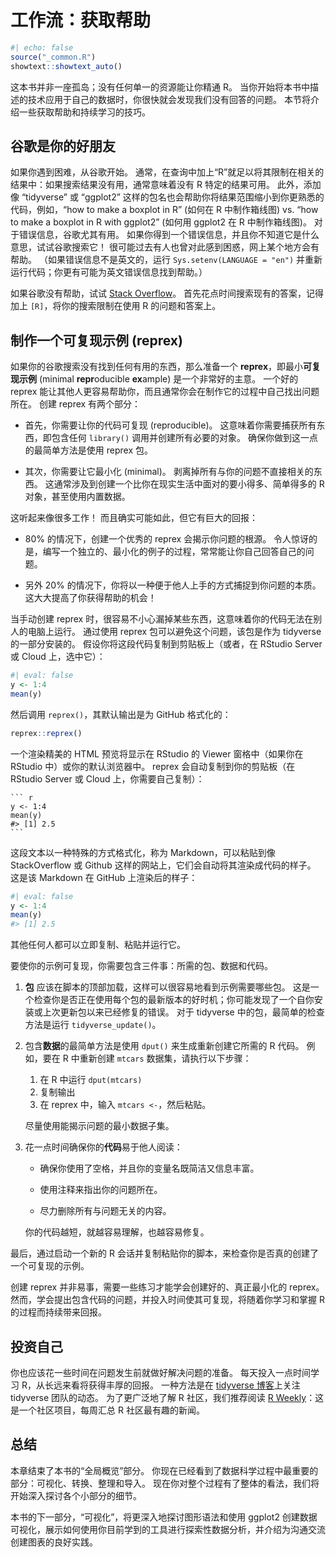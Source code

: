 # 工作流：获取帮助 {#sec-workflow-getting-help}

```r
#| echo: false
source("_common.R")
showtext::showtext_auto()
```

这本书并非一座孤岛；没有任何单一的资源能让你精通 R。
当你开始将本书中描述的技术应用于自己的数据时，你很快就会发现我们没有回答的问题。
本节将介绍一些获取帮助和持续学习的技巧。

## 谷歌是你的好朋友

如果你遇到困难，从谷歌开始。
通常，在查询中加上“R”就足以将其限制在相关的结果中：如果搜索结果没有用，通常意味着没有 R 特定的结果可用。
此外，添加像 “tidyverse” 或 “ggplot2” 这样的包名也会帮助你将结果范围缩小到你更熟悉的代码，例如，“how to make a boxplot in R” (如何在 R 中制作箱线图) vs. “how to make a boxplot in R with ggplot2” (如何用 ggplot2 在 R 中制作箱线图)。
对于错误信息，谷歌尤其有用。
如果你得到一个错误信息，并且你不知道它是什么意思，试试谷歌搜索它！
很可能过去有人也曾对此感到困惑，网上某个地方会有帮助。
（如果错误信息不是英文的，运行 `Sys.setenv(LANGUAGE = "en")` 并重新运行代码；你更有可能为英文错误信息找到帮助。）

如果谷歌没有帮助，试试 [Stack Overflow](https://stackoverflow.com)。
首先花点时间搜索现有的答案，记得加上 `[R]`，将你的搜索限制在使用 R 的问题和答案上。

## 制作一个可复现示例 (reprex)

如果你的谷歌搜索没有找到任何有用的东西，那么准备一个 **reprex**，即最小**可复现示例** (minimal **repr**oducible **ex**ample) 是一个非常好的主意。
一个好的 reprex 能让其他人更容易帮助你，而且通常你会在制作它的过程中自己找出问题所在。
创建 reprex 有两个部分：

  - 首先，你需要让你的代码可复现 (reproducible)。
    这意味着你需要捕获所有东西，即包含任何 `library()` 调用并创建所有必要的对象。
    确保你做到这一点的最简单方法是使用 reprex 包。

  - 其次，你需要让它最小化 (minimal)。
    剥离掉所有与你的问题不直接相关的东西。
    这通常涉及到创建一个比你在现实生活中面对的要小得多、简单得多的 R 对象，甚至使用内置数据。

这听起来像很多工作！
而且确实可能如此，但它有巨大的回报：

  - 80% 的情况下，创建一个优秀的 reprex 会揭示你问题的根源。
    令人惊讶的是，编写一个独立的、最小化的例子的过程，常常能让你自己回答自己的问题。

  - 另外 20% 的情况下，你将以一种便于他人上手的方式捕捉到你问题的本质。
    这大大提高了你获得帮助的机会！

当手动创建 reprex 时，很容易不小心漏掉某些东西，这意味着你的代码无法在别人的电脑上运行。
通过使用 reprex 包可以避免这个问题，该包是作为 tidyverse 的一部分安装的。
假设你将这段代码复制到剪贴板上（或者，在 RStudio Server 或 Cloud 上，选中它）：

```r
#| eval: false
y <- 1:4
mean(y)
```

然后调用 `reprex()`，其默认输出是为 GitHub 格式化的：

```r
reprex::reprex()
```

一个渲染精美的 HTML 预览将显示在 RStudio 的 Viewer 窗格中（如果你在 RStudio 中）或你的默认浏览器中。
reprex 会自动复制到你的剪贴板（在 RStudio Server 或 Cloud 上，你需要自己复制）：

````
``` r
y <- 1:4
mean(y)
#> [1] 2.5
```
````

这段文本以一种特殊的方式格式化，称为 Markdown，可以粘贴到像 StackOverflow 或 Github 这样的网站上，它们会自动将其渲染成代码的样子。
这是该 Markdown 在 GitHub 上渲染后的样子：

```r
#| eval: false
y <- 1:4
mean(y)
#> [1] 2.5
```

其他任何人都可以立即复制、粘贴并运行它。

要使你的示例可复现，你需要包含三件事：所需的包、数据和代码。

1.  **包** 应该在脚本的顶部加载，这样可以很容易地看到示例需要哪些包。
    这是一个检查你是否正在使用每个包的最新版本的好时机；你可能发现了一个自你安装或上次更新包以来已经修复的错误。
    对于 tidyverse 中的包，最简单的检查方法是运行 `tidyverse_update()`。

2.  包含**数据**的最简单方法是使用 `dput()` 来生成重新创建它所需的 R 代码。
    例如，要在 R 中重新创建 `mtcars` 数据集，请执行以下步骤：

    1.  在 R 中运行 `dput(mtcars)`
    2.  复制输出
    3.  在 reprex 中，输入 `mtcars <-`，然后粘贴。

    尽量使用能揭示问题的最小数据子集。

3.  花一点时间确保你的**代码**易于他人阅读：

      - 确保你使用了空格，并且你的变量名既简洁又信息丰富。

      - 使用注释来指出你的问题所在。

      - 尽力删除所有与问题无关的内容。

    你的代码越短，就越容易理解，也越容易修复。

最后，通过启动一个新的 R 会话并复制粘贴你的脚本，来检查你是否真的创建了一个可复现的示例。

创建 reprex 并非易事，需要一些练习才能学会创建好的、真正最小化的 reprex。
然而，学会提出包含代码的问题，并投入时间使其可复现，将随着你学习和掌握 R 的过程而持续带来回报。

## 投资自己

你也应该花一些时间在问题发生前就做好解决问题的准备。
每天投入一点时间学习 R，从长远来看将获得丰厚的回报。
一种方法是在 [tidyverse 博客](https://www.tidyverse.org/blog/)上关注 tidyverse 团队的动态。
为了更广泛地了解 R 社区，我们推荐阅读 [R Weekly](https://rweekly.org)：这是一个社区项目，每周汇总 R 社区最有趣的新闻。

## 总结

本章结束了本书的“全局概览”部分。
你现在已经看到了数据科学过程中最重要的部分：可视化、转换、整理和导入。
现在你对整个过程有了整体的看法，我们将开始深入探讨各个小部分的细节。

本书的下一部分，“可视化”，将更深入地探讨图形语法和使用 ggplot2 创建数据可视化，展示如何使用你目前学到的工具进行探索性数据分析，并介绍为沟通交流创建图表的良好实践。
